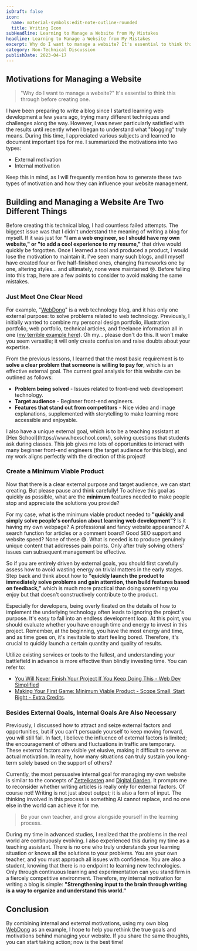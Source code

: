 ```yaml
---
isDraft: false
icon:
  name: material-symbols:edit-note-outline-rounded
  title: Writing Icon
subHeadline: Learning to Manage a Website from My Mistakes
headline: Learning to Manage a Website from My Mistakes
excerpt: Why do I want to manage a website? It's essential to think this through before creating one. Building and managing a website are entirely different skills.
category: Non-Technical Discussion
publishDate: 2023-04-17
---
```


## Motivations for Managing a Website

> "Why do I want to manage a website?" It's essential to think this through before creating one.

I have been preparing to write a blog since I started learning web development a few years ago, trying many different techniques and challenges along the way. However, I was never particularly satisfied with the results until recently when I began to understand what "blogging" truly means. During this time, I appreciated various subjects and learned to document important tips for me. I summarized the motivations into two types:

- External motivation
- Internal motivation

Keep this in mind, as I will frequently mention how to generate these two types of motivation and how they can influence your website management.

## Building and Managing a Website Are Two Different Things

Before creating this technical blog, I had countless failed attempts. The biggest issue was that I didn't understand the meaning of writing a blog for myself. If it was just for **"I am a web engineer, so I should have my own website," or "to add a cool experience to my resume,"** that drive would quickly be forgotten. Once I learned a tool and produced a product, I would lose the motivation to maintain it. I've seen many such blogs, and I myself have created four or five half-finished ones, changing frameworks one by one, altering styles... and ultimately, none were maintained 😢. Before falling into this trap, here are a few points to consider to avoid making the same mistakes.

### Just Meet One Clear Need

For example, "[WebDong](https://www.webdong.dev/)" is a web technology blog, and it has only one external purpose: to solve problems related to web technology. Previously, I initially wanted to combine my personal design portfolio, illustration portfolio, web portfolio, technical articles, and freelance information all in one ([my terrible example here](https://thegroup.netlify.app/)). Oh my... please don't do this. It won't make you seem versatile; it will only create confusion and raise doubts about your expertise.

From the previous lessons, I learned that the most basic requirement is to **solve a clear problem that someone is willing to pay for**, which is an effective external goal. The current goal analysis for this website can be outlined as follows:

- **Problem being solved** - Issues related to front-end web development technology.
- **Target audience** - Beginner front-end engineers.
- **Features that stand out from competitors** - Nice video and image explanations, supplemented with storytelling to make learning more accessible and enjoyable.

<Sidenote type="info">
  I also have a unique external goal, which is to be a teaching assistant at [Hex School](https://www.hexschool.com/),
  solving questions that students ask during classes. This job gives me lots of opportunities to interact with many
  beginner front-end engineers (the target audience for this blog), and my work aligns perfectly with the direction of
  this project!
</Sidenote>

### Create a Minimum Viable Product

Now that there is a clear external purpose and target audience, we can start creating. But please pause and think carefully! To achieve this goal as quickly as possible, what are the **minimum** features needed to make people stop and appreciate the solutions you provide?

For my case, what is the minimum viable product needed to **"quickly and simply solve people's confusion about learning web development"?** Is it having my own webpage? A professional and fancy website appearance? A search function for articles or a comment board? Good SEO support and website speed? None of these 😅. What is needed is to produce genuinely unique content that addresses pain points. Only after truly solving others' issues can subsequent management be effective.

So if you are entirely driven by external goals, you should first carefully assess how to avoid wasting energy on trivial matters in the early stages. Step back and think about how to **"quickly launch the product to immediately solve problems and gain attention, then build features based on feedback,"** which is much more practical than doing something you enjoy but that doesn't constructively contribute to the product.

Especially for developers, being overly fixated on the details of how to implement the underlying technology often leads to ignoring the project's purpose. It's easy to fall into an endless development loop. At this point, you should evaluate whether you have enough time and energy to invest in this project. Remember, at the beginning, you have the most energy and time, and as time goes on, it's inevitable to start feeling bored. Therefore, it's crucial to quickly launch a certain quantity and quality of results.

Utilize existing services or tools to the fullest, and understanding your battlefield in advance is more effective than blindly investing time. You can refer to:

- [You Will Never Finish Your Project If You Keep Doing This - Web Dev Simplified](https://www.youtube.com/watch?v=yB7nFf0Vug8&t=443s)
- [Making Your First Game: Minimum Viable Product - Scope Small, Start Right - Extra Credits](https://www.youtube.com/watch?v=UvCri1tqIxQ).

### Besides External Goals, Internal Goals Are Also Necessary

Previously, I discussed how to attract and seize external factors and opportunities, but if you can't persuade yourself to keep moving forward, you will still fail. In fact, I believe the influence of external factors is limited; the encouragement of others and fluctuations in traffic are temporary. These external factors are visible yet elusive, making it difficult to serve as actual motivation. In reality, how many situations can truly sustain you long-term solely based on the support of others?

Currently, the most persuasive internal goal for managing my own website is similar to the concepts of [Zettelkasten](https://zh.wikipedia.org/zh-tw/%E5%8D%A1%E7%89%87%E7%9B%92%E7%AD%86%E8%A8%98%E6%B3%95) and [Digital Garden](https://maggieappleton.com/garden-history). It prompts me to reconsider whether writing articles is really only for external factors. Of course not! Writing is not just about output; it is also a form of input. The thinking involved in this process is something AI cannot replace, and no one else in the world can achieve it for me.

> Be your own teacher, and grow alongside yourself in the learning process.

During my time in advanced studies, I realized that the problems in the real world are continuously evolving. I also experienced this during my time as a teaching assistant. There is no one who truly understands your learning situation or knows all the solutions to your problems. You are your own teacher, and you must approach all issues with confidence. You are also a student, knowing that there is no endpoint to learning new technologies. Only through continuous learning and experimentation can you stand firm in a fiercely competitive environment. Therefore, my internal motivation for writing a blog is simple: **"Strengthening input to the brain through writing is a way to organize and understand this world."**

## Conclusion

By combining internal and external motivations, using my own blog [WebDong](https://www.webdong.dev/) as an example, I hope to help you rethink the true goals and motivations behind managing your website. If you share the same thoughts, you can start taking action; now is the best time!
